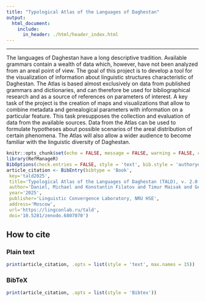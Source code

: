 ```yaml
---
title: "Typological Atlas of the Languages of Daghestan"
output:
  html_document:
    include:
      in_header: ./html/header_index.html
---
```


***

The languages of Daghestan have a long descriptive tradition. Available grammars contain a wealth of data which, however, have not been analyzed from an areal point of view. The goal of this project is to develop a tool for the visualization of information about linguistic structures characteristic of Daghestan. The Atlas is based almost exclusively on data from published grammars and dictionaries, and can therefore be used for bibliographical research and as a source of references on parameters of interest. A key task of the project is the creation of maps and visualizations that allow to combine metadata and genealogical parameters with information on a particular feature. This task presupposes the collection and evaluation of data from the available sources. Data from the Atlas can be used to formulate hypotheses about possible scenarios of the areal distribution of certain phenomena. The Atlas will also allow a wider audience to become familiar with the linguistic diversity of Daghestan.

```r
knitr::opts_chunk$set(echo = FALSE, message = FALSE, warning = FALSE, comment = '')
library(RefManageR)
BibOptions(check.entries = FALSE, style = 'text', bib.style = 'authoryear')
article_citation <- BibEntry(bibtype = 'Book', 
 key='tald2025',
 title='Typological Atlas of the Languages of Daghestan (TALD), v. 2.0.0',
 author='Daniel, Michael and Konstantin Filatov and Timur Maisak and George Moroz and Timofey Mukhin and Chiara Naccarato and Samira Verhees',
 year='2025',
 publisher='Linguistic Convergence Laboratory, NRU HSE',
 address='Moscow',
 url='https://lingconlab.ru/tald',
 doi='10.5281/zenodo.6807070')
```

## How to cite {.tabset .tabset-fade .tabset-pills} 

### Plain text
```r
print(article_citation, .opts = list(style = 'text', max.names = 15))
```

### BibTeX

```r
print(article_citation, .opts = list(style = 'Bibtex'))
```
